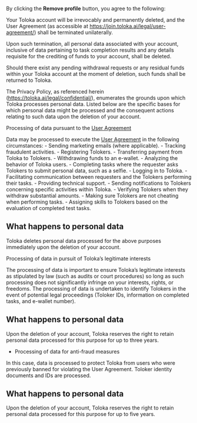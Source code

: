 By clicking the **Remove profile** button, you agree to the following:

Your Toloka account will be irrevocably and permanently deleted, and the User Agreement (as accessible at https://join.toloka.ai/legal/user-agreement/) shall be terminated unilaterally.

Upon such termination, all personal data associated with your account, inclusive of data pertaining to task completion results and any details requisite for the crediting of funds to your account, shall be deleted. 

Should there exist any pending withdrawal requests or any residual funds within your Toloka account at the moment of deletion, such funds shall be returned to Toloka. 

The Privacy Policy, as referenced herein (https://toloka.ai/legal/confidential/), enumerates the grounds upon which Toloka processes personal data. Listed below are the specific bases for which personal data might be processed and the consequent actions relating to such data upon the deletion of your account. 


Processing of data pursuant to the [User Agreement](https://toloka.ai/tolokers/legal/user-agreement/)

Data may be processed to execute the [User Agreement](https://toloka.ai/tolokers/legal/user-agreement/) in the following circumstances: 
    - Sending marketing emails (where applicable).
    - Tracking fraudulent activities.
    - Registering Tolokers.
    - Transferring payment from Toloka to Tolokers.
    - Withdrawing funds to an e-wallet.
    - Analyzing the behavior of Toloka users.
    - Completing tasks where the requester asks Tolokers to submit personal data, such as a selfie.
    - Logging in to Toloka.
    - Facilitating communication between requesters and the Tolokers performing their tasks.
    - Providing technical support.
    - Sending notifications to Tolokers concerning specific activities within Toloka.
    - Verifying Tolokers when they withdraw substantial amounts.
    - Making sure Tolokers are not cheating when performing tasks.
    - Assigning skills to Tolokers based on the evaluation of completed test tasks.

## What happens to personal data
Toloka deletes personal data processed for the above purposes immediately upon the deletion of your account. 

Processing of data in pursuit of Toloka’s legitimate interests

The processing of data is important to ensure Toloka’s legitimate interests as stipulated by law (such as audits or court procedures) so long as such processing does not significantly infringe on your interests, rights, or freedoms. The processing of data is undertaken to identify Tolokers in the event of potential legal proceedings (Toloker IDs, information on completed tasks, and e-wallet number).

## What happens to personal data
Upon the deletion of your account, Toloka reserves the right to retain personal data processed for this purpose for up to three years.

- Processing of data for anti-fraud measures

In this case, data is processed to protect Toloka from users who were previously banned for violating the User Agreement. Toloker identity documents and IDs are processed.

## What happens to personal data 

Upon the deletion of your account, Toloka reserves the right to retain personal data processed for this purpose for up to five years.